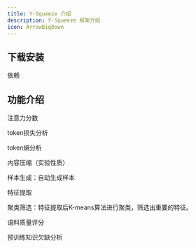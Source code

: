 ```yaml
---
title: Y-Squeeze 介绍
description: Y-Squeeze 框架介绍
icon: ArrowBigDown
---
```


## 下载安装

依赖


## 功能介绍



注意力分数

token损失分析

token熵分析


内容压缩（实验性质）


样本生成：自动生成样本


特征提取

聚类筛选：特征提取后K-means算法进行聚类，筛选出重要的特征。

语料质量评分

预训练知识欠缺分析

